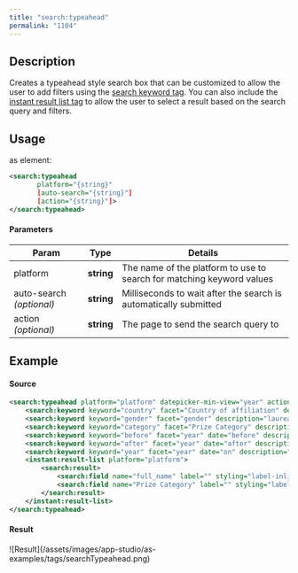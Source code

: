```yaml
---
title: "search:typeahead"
permalink: "1104"
---
```


## Description

Creates a typeahead style search box that can be customized to allow the
user to add filters using the
[search keyword tag](/app-studio/4.2/1082/search-keyword). You can
also include the [instant
result list tag](/app-studio/4.2/1126/instant-result-list) to allow the user to select a result based on the
search query and filters.

## Usage

as element:

```xml
<search:typeahead
       platform="{string}"
       [auto-search="{string}"]
       [action="{string}"]>
</search:typeahead>
```

#### Parameters

| Param | Type | Details |
| --- | --- | --- |
| platform | **string** | The name of the platform to use to search for matching keyword values |
| auto-search  *(optional)* | **string** | Milliseconds to wait after the search is automatically submitted |
| action  *(optional)* | **string** | The page to send the search query to |

## Example

#### Source

```xml
<search:typeahead platform="platform" datepicker-min-view="year" action="laureates" class="searchbox">
    <search:keyword keyword="country" facet="Country of affiliation" description="Country of affiliation"></search:keyword>
    <search:keyword keyword="gender" facet="gender" description="laureate's gender"></search:keyword>
    <search:keyword keyword="category" facet="Prize Category" description="Award category"></search:keyword>
    <search:keyword keyword="before" facet="year" date="before" description="Awarded before this year" date-format="yyyy" date-display-format="yyyy"></search:keyword>
    <search:keyword keyword="after" facet="year" date="after" description="Awarded after this year" date-format="yyyy" date-display-format="yyyy"></search:keyword>
    <search:keyword keyword="year" facet="year" date="on" description="Awarded in this year" date-format="yyyy" date-display-format="yyyy"></search:keyword>
    <instant:result-list platform="platform">
        <search:result>
            <search:field name="full_name" label="" styling="label-inline" url="/#/laureates/{{result.fields.id.val | actualValue}}"></search:field>
            <search:field name="Prize Category" label="" styling="label-inline" class="pill"></search:field>
        </search:result>
    </instant:result-list>
</search:typeahead>
```

#### Result

<Frame>![Result](/assets/images/app-studio/as-examples/tags/searchTypeahead.png)</Frame>